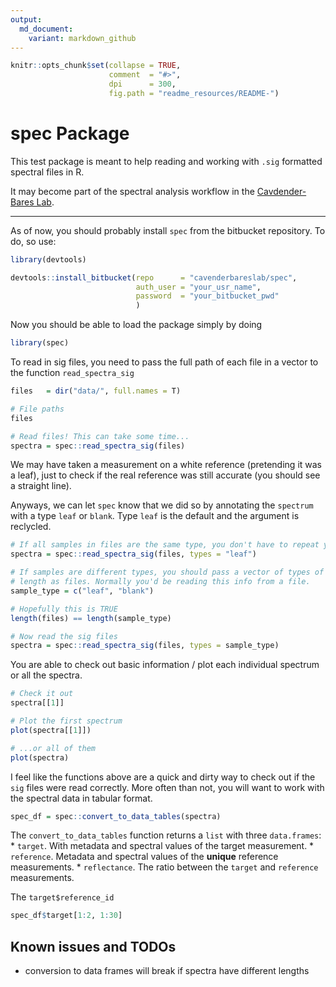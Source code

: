 ```yaml
---
output:
  md_document:
    variant: markdown_github
---
```


```r
knitr::opts_chunk$set(collapse = TRUE,
                      comment  = "#>",
                      dpi      = 300,
                      fig.path = "readme_resources/README-")
```

spec Package
============

This test package is meant to help reading and working with `.sig` formatted spectral
files in R.

It may become part of the spectral analysis workflow in the [Cavdender-Bares Lab]("https://www.cbs.umn.edu/research/research-cbs/faculty-labs/cavender").

---

As of now, you should probably install `spec` from the bitbucket repository. To
do, so use:

```r
library(devtools)

devtools::install_bitbucket(repo      = "cavenderbareslab/spec",
                            auth_user = "your_usr_name",
                            password  = "your_bitbucket_pwd"
                            )
```


Now you should be able to load the package simply by doing

```r
library(spec)
```


To read in sig files, you need to pass the full path of each file in a vector
to the function `read_spectra_sig`
```r
files   = dir("data/", full.names = T)

# File paths
files

# Read files! This can take some time...
spectra = spec::read_spectra_sig(files)
```


We may have taken a measurement on a white reference (pretending it was a leaf), just
to check if the real reference was still accurate (you should see a straight line).

Anyways, we can let `spec` know that we did so by annotating the `spectrum` with
a type `leaf` or `blank`. Type `leaf` is the default and the argument is reclycled. 

```r

# If all samples in files are the same type, you don't have to repeat yourself
spectra = spec::read_spectra_sig(files, types = "leaf")

# If samples are different types, you should pass a vector of types of the same
# length as files. Normally you'd be reading this info from a file.
sample_type = c("leaf", "blank")

# Hopefully this is TRUE
length(files) == length(sample_type)

# Now read the sig files
spectra = spec::read_spectra_sig(files, types = sample_type)
```


You are able to check out basic information / plot each individual spectrum or 
all the spectra. 

```r
# Check it out
spectra[[1]]

# Plot the first spectrum
plot(spectra[[1]])

# ...or all of them
plot(spectra)
```


I feel like the functions above are a quick and dirty way to check out if the 
`sig` files were read correctly. More often than not, you will want to work with
the spectral data in tabular format.

```r
spec_df = spec::convert_to_data_tables(spectra)
```


The `convert_to_data_tables` function returns a `list` with three `data.frames`:
    * `target`. With metadata and spectral values of the target measurement.
    * `reference`. Metadata and spectral values of the __unique__ reference measurements.
    * `reflectance`. The ratio between the `target` and `reference` measurements.

The `target$reference_id`

```r
spec_df$target[1:2, 1:30]

```



Known issues and TODOs
----------------------

* conversion to data frames will break if spectra have different lengths




